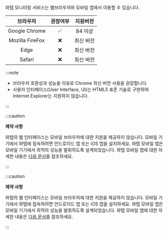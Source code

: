 와탭 모니터링 서비스는 웹브라우저와 모바일 앱에서 이용할 수 있습니다.

<div class='c3-3'>

|브라우저|권장여부|지원버전|
|:---:|:---:|:---:|
|Google Chrome|<span class='emoji-ok'>✅</span>|84 이상|
|Mozilla FireFox|<span class='emoji-no'>❌</span>|최신 버전|
|Edge|<span class='emoji-no'>❌</span>|최신 버전|
|Safari|<span class='emoji-no'>❌</span>|최신 버전|

</div>

:::note

* 브라우저 호환성과 성능을 이유로 Chrome 최신 버전 사용을 권장합니다.
* 사용자 인터페이스(User Interface, UI)는 HTML5 표준 기술로 구현하여 Internet Explorer는 지원하지 않습니다.

:::

<Xclude product="support-env">

:::caution

**제약 사항**

와탭의 웹 인터페이스는 모바일 브라우저에 대한 지원을 제공하지 않습니다. 모바일 기기에서 와탭에 접속하려면 안드로이드 앱 또는 iOS 앱을 설치하세요. 와탭 모바일 앱은 모바일 기기에서 최적의 성능을 발휘하도록 설계되었습니다. 와탭 모바일 앱에 대한 자세한 내용은 [다음 문서](../mobile-app)를 참조하세요.

:::

</Xclude>

<InDoc product="support-env">

:::caution

**제약 사항**

와탭의 웹 인터페이스는 모바일 브라우저에 대한 지원을 제공하지 않습니다. 모바일 기기에서 와탭에 접속하려면 안드로이드 앱 또는 iOS 앱을 설치하세요. 와탭 모바일 앱은 모바일 기기에서 최적의 성능을 발휘하도록 설계되었습니다. 와탭 모바일 앱에 대한 자세한 내용은 [다음 문서](mobile-app)를 참조하세요.

:::

</InDoc>